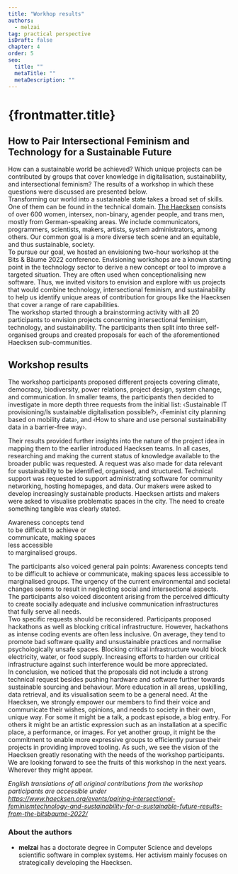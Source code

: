 ```yaml
---
title: "Workhop results"
authors:
  - melzai
tag: practical perspective
isDraft: false
chapter: 4
order: 5
seo:
  title: ""
  metaTitle: ""
  metaDescription: ""
---
```



# {frontmatter.title}

## How to Pair Intersectional Feminism and Technology for a Sustainable Future

How can a sustainable world be achieved? Which unique projects can be contributed by groups that cover knowledge in digitalisation, sustainability, and intersectional feminism? The results of a workshop in which these questions were discussed are presented below.<br/> Transforming our world into a sustainable state takes a broad set of skills. One of them can be found in the technical domain. [The Haecksen](http://haecksen.org/) consists of over 600 women, intersex, non-binary, agender people, and trans men, mostly from German-speaking areas. We include communicators, programmers, scientists, makers, artists, system administrators, among others. Our common goal is a more diverse tech scene and an equitable, and thus sustainable, society.<br/> To pursue our goal, we hosted an envisioning two-hour workshop at the Bits & Bäume 2022 conference. Envisioning workshops are a known starting point in the technology sector to derive a new concept or tool to improve a targeted situation. They are often used when conceptionalising new software. Thus, we invited visitors to envision and explore with us projects that would combine technology, intersectional feminism, and sustainability to help us identify unique areas of contribution for groups like the Haecksen that cover a range of rare capabilities.<br/> The workshop started through a brainstorming activity with all 20 participants to envision projects concerning intersectional feminism, technology, and sustainability. The participants then split into three self-organised groups and created proposals for each of the aforementioned Haecksen sub-communities.

## Workshop results

The workshop participants proposed different projects covering climate, democracy, biodiversity, power relations, project design, system change, and communication. In smaller teams, the participants then decided to investigate in more depth three requests from the initial list: ‹Sustainable IT provisioning/Is sustainable digitalisation possible?›, ‹Feminist city planning based on mobility data›, and ‹How to share and use personal sustainability data in a barrier-free way›.

Their results provided further insights into the nature of the project idea in mapping them to the earlier introduced Haecksen teams. In all cases, researching and making the current status of knowledge available to the broader public was requested. A request was also made for data relevant for sustainability to be identified, organised, and structured. Technical support was requested to support administrating software for community networking, hosting homepages, and data. Our makers were asked to develop increasingly sustainable products. Haecksen artists and makers were asked to visualise problematic spaces in the city. The need to create something tangible was clearly stated.

<Quote>
  Awareness concepts tend
  <br />
  to be difficult to achieve or
  <br />
  communicate, making spaces
  <br />
  less accessible
  <br />
  to marginalised groups.
  <br />
</Quote>

The participants also voiced general pain points: Awareness concepts tend to be difficult to achieve or communicate, making spaces less accessible to marginalised groups. The urgency of the current environmental and societal changes seems to result in neglecting social and intersectional aspects.<br/> The participants also voiced discontent arising from the perceived difficulty to create socially adequate and inclusive communication infrastructures that fully serve all needs.<br/> Two specific requests should be reconsidered. Participants proposed hackathons as well as blocking critical infrastructure. However, hackathons as intense coding events are often less inclusive. On average, they tend to promote bad software quality and unsustainable practices and normalise psychologically unsafe spaces. Blocking critical infrastructure would block electricity, water, or food supply. Increasing efforts to harden our critical infrastructure against such interference would be more appreciated.<br/> In conclusion, we noticed that the proposals did not include a strong technical request besides pushing hardware and software further towards sustainable sourcing and behaviour. More education in all areas, upskilling, data retrieval, and its visualisation seem to be a general need. At the Haecksen, we strongly empower our members to find their voice and communicate their wishes, opinions, and needs to society in their own, unique way. For some it might be a talk, a podcast episode, a blog entry. For others it might be an artistic expression such as an installation at a specific place, a performance, or images. For yet another group, it might be the commitment to enable more expressive groups to efficiently pursue their projects in providing improved tooling. As such, we see the vision of the Haecksen greatly resonating with the needs of the workshop participants. We are looking forward to see the fruits of this workshop in the next years. Wherever they might appear.

_English translations of all original contributions from the workshop participants are accessible under https://www.haecksen.org/events/pairing-intersectional-feminismtechnology-and-sustainability-for-a-sustainable-future-results-from-the-bitsbaume-2022/_

<footer>

### About the authors

- **melzai** has a doctorate degree in Computer Science and develops scientific software in complex systems. Her activism mainly focuses on strategically developing the Haecksen.

</footer>
